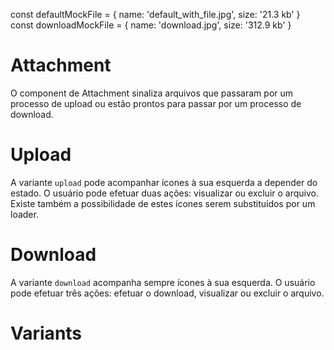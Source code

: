
const defaultMockFile = { name: 'default_with_file.jpg', size: '21.3 kb' }
const downloadMockFile = { name: 'download.jpg', size: '312.9 kb' }

<Meta title='Data Display|Attachment' component={Attachment} />

# Attachment

O component de Attachment sinaliza arquivos que passaram por um processo de upload ou estão prontos para passar por um processo de download.

<Preview>
  <Story
    name='Default'
    parameters={{
      design: {
        type: 'figma',
        url: 'https://www.figma.com/file/O3bKxIcsj2rc1FNIRclJyT/Saturn-System?node-id=300%3A1'
      }
    }}
  >
    <ThemeProvider>
      <Attachment name='default.jpg' />
    </ThemeProvider>
  </Story>
</Preview>

# Upload

A variante `upload` pode acompanhar ícones à sua esquerda a depender do estado. O usuário pode efetuar duas ações: visualizar ou excluir o arquivo. Existe também a possibilidade de estes ícones serem substituídos por um loader.

<Preview>
  <Story
    name='Upload'
    parameters={{
      design: {
        type: 'figma',
        url: 'https://www.figma.com/file/O3bKxIcsj2rc1FNIRclJyT/Saturn-System?node-id=300%3A1'
      }
    }}
  >
    <ThemeProvider>
      <Attachment name='upload.jpg' variant='upload' />
    </ThemeProvider>
  </Story>
</Preview>

# Download

A variante `download` acompanha sempre ícones à sua esquerda. O usuário pode efetuar três ações: efetuar o download, visualizar ou excluir o arquivo.

<Preview>
  <Story
    name='Download'
    parameters={{
      design: {
        type: 'figma',
        url: 'https://www.figma.com/file/O3bKxIcsj2rc1FNIRclJyT/Saturn-System?node-id=300%3A1'
      }
    }}
  >
    <ThemeProvider>
      <Attachment name='download.jpg' variant='download' />
    </ThemeProvider>
  </Story>
</Preview>

# Variants

<Preview>
  <Story
    name='Variants'
    parameters={{
      design: {
        type: 'figma',
        url: 'https://www.figma.com/file/O3bKxIcsj2rc1FNIRclJyT/Saturn-System?node-id=300%3A1'
      }
    }}
  >
    <ThemeProvider>
      <Attachment name='default.jpg' link='https://nave.rs' />
      <Attachment name='default_with_background.jpg' backgroundColor='gray.200' />
      <Attachment name='default_no_file.jpg' />
      <Attachment file={defaultMockFile} />
      <Attachment variant='download' file={downloadMockFile} />
      <Attachment name='upload.jpg' variant='upload' />
      <Attachment error={true} name='error.jpg' variant='upload' error={true} />
    </ThemeProvider>
  </Story>
</Preview>

<Props of={Attachment} />

